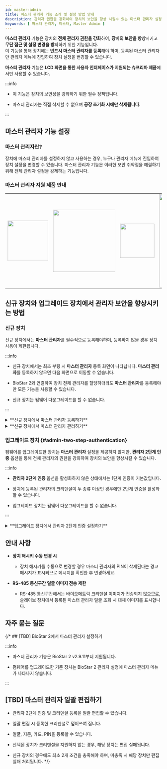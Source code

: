```yaml
---
id: master-admin
title: 마스터 관리자 기능 소개 및 설정 방법 안내
description: 관리자 권한을 강화하여 장치의 보안을 향상 시킬수 있는 마스터 관리자 설정 가이드를 제공합니다.
keywords: [ 마스터 관리자, 마스터, Master Admin ]
---
```


**마스터 관리자** 기능은 장치의 **전체 관리자 권한을 강화**하여, **장치의 보안을 향상**시키고 **무단 접근 및 설정 변경을 방지**하기 위한 기능입니다.<br/>이 기능을 통해 장치에는 **반드시 마스터 관리자를 등록**해야 하며, 등록된 마스터 관리자만 관리자 메뉴에 진입하여 장치 설정을 변경할 수 있습니다.

**마스터 관리자** 기능은 **LCD 화면을 통한 사용자 인터페이스가 지원되는 슈프리마 제품**에서만 사용할 수 있습니다.

:::info

* 이 기능은 장치의 보안성을 강화하기 위한 필수 정책입니다.

* 마스터 관리자는 직접 삭제할 수 없으며 **공장 초기화 시에만 삭제됩니다**.

:::

## 마스터 관리자 기능 설정

### 마스터 관리자란?

장치에 마스터 관리자를 설정하지 않고 사용하는 경우, 누구나 관리자 메뉴에 진입하여 장치 설정을 변경할 수 있습니다. 마스터 관리자 기능은 이러한 보안 취약점을 해결하기 위해 전체 관리자 설정을 강제하는 기능입니다.

### 마스터 관리자 지원 제품 안내

<Table className='component'>
<Tbody>
<Row className='center white'>

<Td><Image src='/img/how-to/BioStation 3-Front.png' className='none' alone width='130px'/></Td>

<Td><Image src='/img/how-to/BioStation 2a-front.png' className='none' alone width='200px' /></Td>

<Td><Image src='/img/how-to/BioLite N2-Front.png' className='none' alone width='110px' /></Td>

<Td><Image src='/img/how-to/X-Station 2-Front.png' className='none' alone width='300px' /></Td>

</Row>
<Row className='center'>

<Td>**BioStation 3**<br/>펌웨어 1.4.0 버전 이상</Td>

<Td>**BioStation 2a**<br/>펌웨어 1.2.0 버전 이상</Td>

<Td>**BioLite N2**<br/>펌웨어 1.7.0 버전 이상</Td>

<Td>**X-Station 2**<br/>펌웨어 1.4.0 버전 이상</Td>

</Row>
</Tbody>
</Table>

## 신규 장치와 업그레이드 장치에서 관리자 보안을 향상시키는 방법

### 신규 장치

신규 장치에서는 **마스터 관리자**를 필수적으로 등록해야하며, 등록하지 않을 경우 장치 사용이 제한됩니다.

:::info

* 신규 장치에서는 최초 부팅 시 **마스터 관리자** 등록 화면이 나타납니다. **마스터 관리자**를 등록하지 않으면 다음 화면으로 이동할 수 없습니다.

* BioStar 2와 연결하여 장치 전체 관리자를 할당하더라도 **마스터 관리자**를 등록해야만 모든 기능을 사용할 수 있습니다.

* 신규 장치는 펌웨어 다운그레이드를 할 수 없습니다.

:::

<details>
<summary>**신규 장치에서 마스터 관리자 등록하기**</summary>

#### 신규 장치에서 마스터 관리자 등록하기

1. 신규 장치를 최초 부팅하면 **마스터 관리자** 등록 화면이 나타납니다.

    <Image src='/img/how-to/setting-master-admin-1.png' caption width='300px' />

1. **마스터 관리자**를 등록하기 위해 최소 두 종류 이상의 크리덴셜을 등록해야 합니다. 원하는 크리덴셜 두 종류를 선택하여 등록하세요.

    <Image src='/img/how-to/setting-master-admin-2.png' caption width='300px' />

    **마스터 관리자**에 등록할 수 있는 크리덴셜은 다음과 같습니다.

    <Table>
      <Tbody>
      <Row>
        <Th>크리덴셜 종류</Th>
        <Th>등록 가능 개수</Th>
        <Th>세부 조건</Th>
      </Row>
      <Row>
        <Td>카드</Td>
        <Td>최대 4개</Td>
        <Td>CSN, Wiegand 타입만 지원<br/>동일 타입 내 중복 등록 불가</Td>
      </Row>
      <Row>
        <Td>얼굴</Td>
        <Td>최대 2개</Td>
        <Td>동종 알고리즘 탑재 장치에서만 등록 가능</Td>
      </Row>
      <Row>
        <Td>지문</Td>
        <Td>최대 2개</Td>
        <Td>-</Td>
      </Row>
      <Row>
        <Td>PIN</Td>
        <Td>1개</Td>
        <Td>최소 8자리 이상</Td>
      </Row>
      </Tbody>
    </Table>

    :::note

    **등록 조건**

    * 최소 두 종류 이상의 크리덴셜을 등록해야 합니다.

    * 신규 장치와 업그레이드 장치 모두 동일한 조건이 적용됩니다.

    * 장치가 지원하는 모든 크리덴셜을 인증 수단으로 사용할 수 있습니다.

    :::

1. 두 종류 이상의 크리덴셜을 등록한 후, **완료** 버튼을 누르면 **마스터 관리자** 등록이 완료됩니다.

    <Image src='/img/how-to/setting-master-admin-3.png' caption width='300px' />

{/* :::warning

**마스터 관리자 미등록 시 경고 메시지**

마스터 관리자 또는 그에 준하는 설정이 되어 있지 않은 경우, 설정 저장 시 경고 팝업 메시지로 안내합니다.

<Image src='/img/how-to/no-register-master-admin.png' alone caption />

::: */}

</details>

<details>
<summary>**신규 장치에서 마스터 관리자 관리하기**</summary>

#### 신규 장치에서 마스터 관리자 관리하기

신규 장치에서 **마스터 관리자** 설정은 **설정 → 장치 → 마스터 관리자** 메뉴에서 변경할 수 있습니다.

<div className='grid-container'>

<Image src='/img/how-to/edit-master-admin-1.png' caption width='300px' />

<Image src='/img/how-to/setting-master-admin-4.png' caption width='300px' />

</div>

</details>

### 업그레이드 장치 {#admin-two-step-authentication}

펌웨어를 업그레이드한 장치는 **마스터 관리자** 설정을 제공하지 않지만, **관리자 2단계 인증** 옵션을 통해 전체 관리자의 권한을 강화하여 장치의 보안을 향상시킬 수 있습니다.

:::info

* **관리자 2단계 인증** 옵션을 활성화하지 않은 상태에서는 1단계 인증이 기본값입니다.

* 장치에 등록된 관리자의 크리덴셜이 두 종류 이상인 경우에만 2단계 인증을 활성화할 수 있습니다.

* 업그레이드 장치는 펌웨어 다운그레이드를 할 수 없습니다.

:::

<details>
<summary>**업그레이드 장치에서 관리자 2단계 인증 설정하기**</summary>

#### 업그레이드 장치에서 관리자 2단계 인증 설정하기

**설정 → 장치 → 관리자 2단계 인증** 메뉴에서 관리자 2단계 인증을 활성화할 수 있습니다.

* **관리자 2단계 인증** 옵션은 기존에 사용하던 장치에서 펌웨어를 최신 버전으로 업그레이드 한 경우에만 표시됩니다.

<Image src='/img/how-to/setting-two-step-authentication.png' caption width='300px' />

:::info

* 모든 관리자에게 두 종류 이상의 크리덴셜이 등록되어 있지 않을 때 활성화 시 설정이 실패하며 에러 메시지가 표시됩니다.<br/>모든 관리자에게 두 종류 이상의 크리덴셜을 등록한 다음 다시 시도하세요.

<Image src='/img/how-to/error-two-step-authentication.png' caption width='300px' />

:::

:::warning

* **관리자 2단계 인증**을 활성화한 후 모든 관리자의 크리덴셜을 2종 미만으로 삭제하면, BioStar 2에 연결할 수 없는 상황에서 관리자 메뉴에 접근할 수 없게 됩니다. 따라서 관리자 크리덴셜을 삭제할 때는 각별한 주의가 필요합니다.

:::

</details>

## 안내 사항

* **장치 해시키 수동 변경 시**

  * 장치 해시키를 수동으로 변경할 경우 마스터 관리자의 PIN이 삭제된다는 경고 메시지가 표시되므로 메시지를 확인한 후 변경하세요.

* **RS-485 통신구간 얼굴 이미지 전송 제한**

  * RS-485 통신구간에서는 바이오메트릭 크리덴셜 이미지가 전송되지 않으므로, 슬레이브 장치에서 등록된 마스터 관리자 얼굴 조회 시 대체 이미지를 표시합니다.


## 자주 묻는 질문


<FaqsItems data={FaqData} />


{/* ## [TBD] BioStar 2에서 마스터 관리자 설정하기

:::info

* 마스터 관리자 기능은 BioStar 2 v2.9.11부터 지원됩니다.

* 펌웨어를 업그레이드한 기존 장치는 BioStar 2 관리자 설정에 마스터 관리자 메뉴가 나타나지 않습니다.

:::

## [TBD] 마스터 관리자 일괄 편집하기

* 관리자 2단계 인증 및 크리덴셜 등록을 일괄 편집할 수 있습니다.

* 일괄 편집 시 등록한 크리덴셜로 덮어쓰여 집니다.

* 얼굴, 지문, 카드, PIN을 등록할 수 있습니다.

* 선택된 장치가 크리덴셜을 지원하지 않는 경우, 해당 장치는 편집 실패됩니다.

* 신규 장치의 경우에도 최소 2개 조건을 충족해야 하며, 미충족 시 해당 장치만 편집 실패 처리됩니다. */}